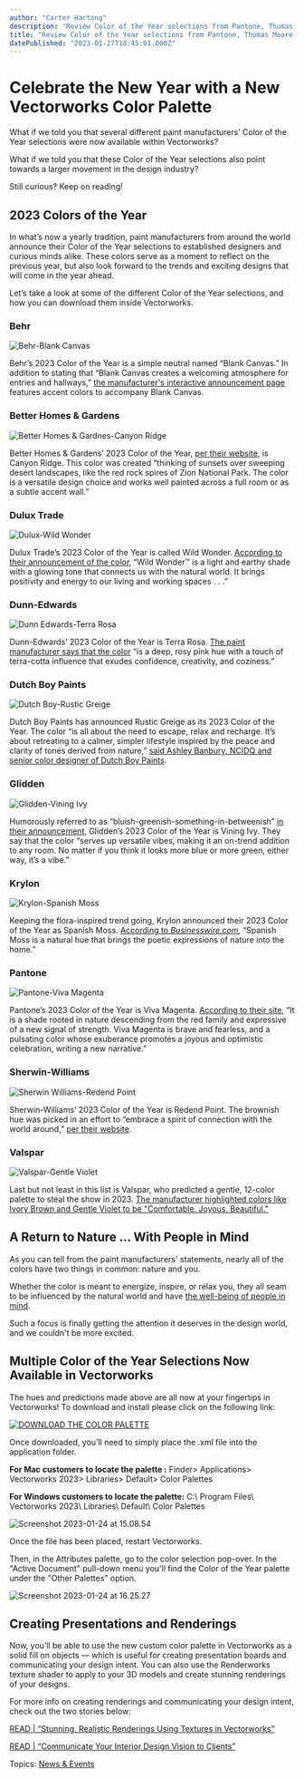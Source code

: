 ```yaml
---
author: "Carter Hartong"
description: "Review Color of the Year selections from Pantone, Thomas Moore, NCS Colours, and more. Plus, learn about a new color palette available in Vectorworks."
title: "Review Color of the Year selections from Pantone, Thomas Moore, NCS Colours, and more. Plus, learn about a new color palette available in Vectorworks." 
datePublished: "2023-01-27T18:45:01.000Z"
---
```

# Celebrate the New Year with a New Vectorworks Color Palette

What if we told you that several different paint manufacturers’ Color of the Year selections were now available within Vectorworks?

What if we told you that these Color of the Year selections also point towards a larger movement in the design industry?

Still curious? Keep on reading!

## 2023 Colors of the Year

In what’s now a yearly tradition, paint manufacturers from around the world announce their Color of the Year selections to established designers and curious minds alike. These colors serve as a moment to reflect on the previous year, but also look forward to the trends and exciting designs that will come in the year ahead.

Let’s take a look at some of the different Color of the Year selections, and how you can download them inside Vectorworks.

### Behr

![Behr-Blank Canvas](https://blog.vectorworks.net/hs-fs/hubfs/Blog%20Images/230125_2023%20Color%20of%20the%20Year/Behr-Blank%20Canvas.png?width=1440&height=711&name=Behr-Blank%20Canvas.png)

Behr’s 2023 Color of the Year is a simple neutral named “Blank Canvas.” In addition to stating that “Blank Canvas creates a welcoming atmosphere for entries and hallways,” [the manufacturer's interactive announcement page](https://www.behr.com/consumer/inspiration/2023-coty/?gclid=Cj0KCQiAq5meBhCyARIsAJrtdr652O1FDNmoYtKJnQi153jPc6Oz0I2uZ536VP8q%5FOj2-v3Z4u0ymnQaAqh6EALw%5FwcB&gclsrc=aw.ds) features accent colors to accompany Blank Canvas.

### Better Homes & Gardens

![Better Homes & Gardnes-Canyon Ridge](https://blog.vectorworks.net/hs-fs/hubfs/Blog%20Images/230125_2023%20Color%20of%20the%20Year/Better%20Homes%20%26%20Gardnes-Canyon%20Ridge.png?width=1440&height=709&name=Better%20Homes%20%26%20Gardnes-Canyon%20Ridge.png)

Better Homes & Gardens’ 2023 Color of the Year, [per their website](https://www.bhg.com/decorating/color/paint/bhg-color-of-the-year-2023/), is Canyon Ridge. This color was created “thinking of sunsets over sweeping desert landscapes, like the red rock spires of Zion National Park. The color is a versatile design choice and works well painted across a full room or as a subtle accent wall.”

### Dulux Trade

![Dulux-Wild Wonder](https://blog.vectorworks.net/hs-fs/hubfs/Blog%20Images/230125_2023%20Color%20of%20the%20Year/Dulux-Wild%20Wonder.png?width=1440&height=709&name=Dulux-Wild%20Wonder.png)

Dulux Trade’s 2023 Color of the Year is called Wild Wonder. [According to their announcement of the color](https://www.duluxtradepaintexpert.co.uk/en/content/dulux-colour-of-the-year-2023), “Wild Wonder™ is a light and earthy shade with a glowing tone that connects us with the natural world. It brings positivity and energy to our living and working spaces . . .”

### Dunn-Edwards

![Dunn Edwards-Terra Rosa](https://blog.vectorworks.net/hs-fs/hubfs/Blog%20Images/230125_2023%20Color%20of%20the%20Year/Dunn%20Edwards-Terra%20Rosa.png?width=1440&height=711&name=Dunn%20Edwards-Terra%20Rosa.png)

Dunn-Edwards’ 2023 Color of the Year is Terra Rosa. [The paint manufacturer says that the color](https://www.dunnedwards.com/pros/blog/dunn-edwards-unveils-its-2023-color-of-the-year-terra-rosa-de5096/) “is a deep, rosy pink hue with a touch of terra-cotta influence that exudes confidence, creativity, and coziness.”

### Dutch Boy Paints

![Dutch Boy-Rustic Greige](https://blog.vectorworks.net/hs-fs/hubfs/Blog%20Images/230125_2023%20Color%20of%20the%20Year/Dutch%20Boy-Rustic%20Greige.png?width=1440&height=707&name=Dutch%20Boy-Rustic%20Greige.png)

Dutch Boy Paints has announced Rustic Greige as its 2023 Color of the Year. The color “is all about the need to escape, relax and recharge. It’s about retreating to a calmer, simpler lifestyle inspired by the peace and clarity of tones derived from nature,” [said Ashley Banbury, NCIDQ and senior color designer of Dutch Boy Paints](https://www.coatingsworld.com/contents/view%5Fbreaking-news/2022-09-07/dutch-boy-paints-announces-rustic-greige-as-its-2023-color-of-the-year/).

### Glidden

![Glidden-Vining Ivy](https://blog.vectorworks.net/hs-fs/hubfs/Blog%20Images/230125_2023%20Color%20of%20the%20Year/Glidden-Vining%20Ivy.png?width=1440&height=708&name=Glidden-Vining%20Ivy.png)

Humorously referred to as “bluish-greenish-something-in-betweenish” [in their announcement](https://www.glidden.com/trends), Glidden’s 2023 Color of the Year is Vining Ivy. They say that the color “serves up versatile vibes, making it an on-trend addition to any room. No matter if you think it looks more blue or more green, either way, it’s a vibe.”

### Krylon

![Krylon-Spanish Moss](https://blog.vectorworks.net/hs-fs/hubfs/Blog%20Images/230125_2023%20Color%20of%20the%20Year/Krylon-Spanish%20Moss.png?width=1440&height=710&name=Krylon-Spanish%20Moss.png)

Keeping the flora-inspired trend going, Krylon announced their 2023 Color of the Year as Spanish Moss. [According to _Businesswire.com_](https://www.businesswire.com/news/home/20221013005159/en/Krylon%C2%AE-Announces-2023-Color-of-the-Year-Spanish-Moss)_,_ “Spanish Moss is a natural hue that brings the poetic expressions of nature into the home.”

### Pantone

![Pantone-Viva Magenta](https://blog.vectorworks.net/hs-fs/hubfs/Blog%20Images/230125_2023%20Color%20of%20the%20Year/Pantone-Viva%20Magenta.png?width=1440&height=711&name=Pantone-Viva%20Magenta.png)

Pantone’s 2023 Color of the Year is Viva Magenta. [According to their site](https://www.pantone.com/color-of-the-year/2023), “It is a shade rooted in nature descending from the red family and expressive of a new signal of strength. Viva Magenta is brave and fearless, and a pulsating color whose exuberance promotes a joyous and optimistic celebration, writing a new narrative.”

### Sherwin-Williams

![Sherwin Williams-Redend Point](https://blog.vectorworks.net/hs-fs/hubfs/Blog%20Images/230125_2023%20Color%20of%20the%20Year/Sherwin%20Williams-Redend%20Point.png?width=1635&height=805&name=Sherwin%20Williams-Redend%20Point.png)

Sherwin-Williams’ 2023 Color of the Year is Redend Point. The brownish hue was picked in an effort to “embrace a spirit of connection with the world around,” [per their website](https://www.sherwin-williams.com/en-us/color-of-the-year-2023?gclid=Cj0KCQiAq5meBhCyARIsAJrtdr6JCDQtsQejN7Is%5FqgNsfEej-LLMJq8mYBKBPE4o2Y%5Fsz2KbZOLfLEaAhDUEALw%5FwcB).

### Valspar

![Valspar-Gentle Violet](https://blog.vectorworks.net/hs-fs/hubfs/Blog%20Images/230125_2023%20Color%20of%20the%20Year/Valspar-Gentle%20Violet.png?width=1440&height=711&name=Valspar-Gentle%20Violet.png)

Last but not least in this list is Valspar, who predicted a gentle, 12-color palette to steal the show in 2023\. [The manufacturer highlighted colors like Ivory Brown and Gentle Violet to be "Comfortable. Joyous. Beautiful."](https://www.valspar.com/en/colors/colors-of-the-year)

## A Return to Nature … With People in Mind

As you can tell from the paint manufacturers' statements, nearly all of the colors have two things in common: nature and you.

Whether the color is meant to energize, inspire, or relax you, they all seam to be influenced by the natural world and have [the well-being of people in mind](../../../net/vectorworks/blog/sustainable-design-for-interiors-projects-using-time-saving-tools.html).

Such a focus is finally getting the attention it deserves in the design world, and we couldn't be more excited.

## Multiple Color of the Year Selections Now Available in Vectorworks

The hues and predictions made above are all now at your fingertips in Vectorworks! To download and install please click on the following link:

[![DOWNLOAD THE COLOR PALETTE](https://no-cache.hubspot.com/cta/default/3018241/b4e743df-2ee5-424e-b3da-092ef816ee17.png)](https://cta-redirect.hubspot.com/cta/redirect/3018241/b4e743df-2ee5-424e-b3da-092ef816ee17) 

Once downloaded, you’ll need to simply place the .xml file into the application folder.

**For Mac customers to locate the palette :** Finder> Applications> Vectorworks 2023> Libraries> Default> Color Palettes 

**For Windows customers to locate the palette:** C:\\ Program Files\\ Vectorworks 2023\\ Libraries\\ Default\\ Color Palettes

![Screenshot 2023-01-24 at 15.08.54](https://blog.vectorworks.net/hs-fs/hubfs/Blog%20Images/230125_2023%20Color%20of%20the%20Year/Screenshot%202023-01-24%20at%2015.08.54.png?width=1440&height=827&name=Screenshot%202023-01-24%20at%2015.08.54.png)

Once the file has been placed, restart Vectorworks. 

Then, in the Attributes palette, go to the color selection pop-over. In the "Active Document" pull-down menu you'll find the Color of the Year palette under the "Other Palettes" option. 

![Screenshot 2023-01-24 at 16.25.27](https://blog.vectorworks.net/hs-fs/hubfs/Blog%20Images/230125_2023%20Color%20of%20the%20Year/Screenshot%202023-01-24%20at%2016.25.27.png?width=382&height=460&name=Screenshot%202023-01-24%20at%2016.25.27.png)

## Creating Presentations and Renderings

Now, you’ll be able to use the new custom color palette in Vectorworks as a solid fill on objects — which is useful for creating presentation boards and communicating your design intent. You can also use the Renderworks texture shader to apply to your 3D models and create stunning renderings of your designs.

For more info on creating renderings and communicating your design intent, check out the two stories below:

[READ | “Stunning, Realistic Renderings Using Textures in Vectorworks”](../../../net/vectorworks/blog/how-to-add-realism-renderings-textures.html)

[READ | “Communicate Your Interior Design Vision to Clients”](../../../net/vectorworks/blog/communicate-inspiration-interiors-vectorworks.html)

 Topics: [News & Events](https://blog.vectorworks.net/topic/news-events) 

 